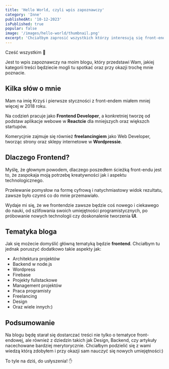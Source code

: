 ```yaml
---
title: 'Hello World, czyli wpis zapoznawczy'
category: 'Inne'
publishedAt: '10-12-2023'
isPublished: true
popular: false
image: '/images/hello-world/thumbnail.png'
excerpt: 'Chciałbym zaprosić wszystkich którzy interesują się front-endem na mojego bloga, w tym wpisie przybliże co będziecie mogli na nim znaleźć.'
---
```


Cześć wszystkim 👋

Jest to wpis zapoznawczy na moim blogu, który przedstawi Wam, jakiej kategorii treści będziecie mogli tu spotkać oraz przy okazji trochę mnie poznacie.

## Kilka słów o mnie

Mam na imię Krzyś i pierwsze styczności z front-endem miałem mniej więcej w 2018 roku.

Na codzień pracuje jako **Frontend Developer**, a konkretniej tworzę od podstaw aplikacje webowe w **Reactcie** dla mniejszych oraz większch startupów. 

Komerycjnie zajmuje się również **freelancingiem** jako Web Developer, tworząc strony oraz sklepy internetowe w **Wordpressie**. 

## Dlaczego Frontend?

Myślę, że głownym powodem, dlaczego poszedłem ścieżką front-endu jest to, że zaspokaja moją potrzebę kreatywności jak i aspektu technologicznego.

Przelewanie pomysłow na formę cyfrową i natychmiastowy widok rezultatu, zawsze było czymś co do mnie przemawiało.

Wydaje mi się, że we frontendzie zawsze będzie coś nowego i ciekawego do nauki, od szlifowania swoich umiejętności programistycznych, po próbowanie nowych technologii czy doskonalenie tworzenia **UI**.

## Tematyka bloga

Jak się możecie domyślić główną tematyką będzie **frontend**. Chciałbym tu jednak poruszyć dodatkowo takie aspekty jak:
- Architektura projektów
- Backend w node.js
- Wordpress
- Firebase
- Projekty fullstackowe
- Management projektów
- Praca programisty
- Freelancing
- Design
- Oraz wiele innych:)

## Podsumowanie

Na blogu będę starał się dostarczać treści nie tylko o tematyce front-endowej, ale również z dziedzin takich jak Design, Backend, czy artykuły nacechowane bardziej merytorycznie. Chciałbym podzielić się z wami wiedzą którą zdobyłem i przy okazji sam nauczyć się nowych umiejętności:)

To tyle na dziś, do usłyszenia! ✋
